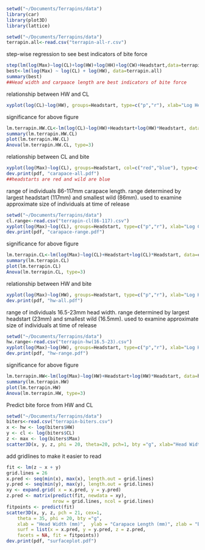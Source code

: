```r
setwd("~/Documents/Terrapins/data")
library(car)
library(plot3D)
library(lattice)
```
```r
setwd("~/Documents/Terrapins/data")
terrapin.all<-read.csv("terrapin-all-r.csv")
```
step-wise regression to see best indicators of bite force
```r
step(lm(log(Max)~log(CL)+log(HW)+log(HH)+log(CW)+Headstart,data=terrapin.all),direction="backward")
best<-lm(log(Max) ~ log(CL) + log(HW), data=terrapin.all)
summary(best)
##Head width and carpaace length are best indicators of bite force 
```
relationship between HW and CL
```r
xyplot(log(CL)~log(HW), groups=Headstart, type=c("p","r"), xlab="Log Head Width (mm)", ylab="Log Carapace Length (mm)", col=c("blue", "red"), data=terrapin.all)
```
significance for above figure 
```r
lm.terrapin.HW.CL<-lm(log(CL)~log(HW)+Headstart+log(HW)*Headstart, data=terrapin.all)
summary(lm.terrapin.HW.CL)
plot(lm.terrapin.HW.CL)
Anova(lm.terrapin.HW.CL, type=3)
```
relationship between CL and bite
```r
xyplot(log(Max)~log(CL), groups=Headstart, col=c("red","blue"), type=c("p","r"), xlab="Log Carapace Length (mm)", ylab="Log Max Bite Force (N)", data=terrapin.all)
dev.print(pdf, "carapace-all.pdf")
##headstarts are red and wild are blue
```
range of individuals 86-117mm carapace length.  range determined by largest headstart (117mm) and smallest wild (86mm).  used to examine approximate size of individuals at time of release
```r
setwd("~/Documents/Terrapins/data")
cl.range<-read.csv("terrapin-cl(86-117).csv")
xyplot(log(Max)~log(CL), groups=Headstart, type=c("p","r"), xlab="Log Carapace Length (mm)", ylab="Log Max Bite Force (N)", col=c("blue","red"), data=cl.range)
dev.print(pdf, "carapace-range.pdf")
```
significance for above figure 
```r
lm.terrapin.CL<-lm(log(Max)~log(CL)+Headstart+log(CL)*Headstart, data=cl.range)
summary(lm.terrapin.CL)
plot(lm.terrapin.CL)
Anova(lm.terrapin.CL, type=3)
```
relationship between HW and bite
```r
xyplot(log(Max)~log(HW), groups=Headstart, type=c("p","r"), xlab="Log Head Width (mm)", ylab="Log Max Bite Force (N)", col=c("blue", "red"), data=terrapin.all)
dev.print(pdf, "hw-all.pdf")
```
range of individuals 16.5-23mm head width.  range determined by largest headstart (23mm) and smallest wild (16.5mm).  used to examine approximate size of individuals at time of release
```r
setwd("~/Documents/Terrapins/data")
hw.range<-read.csv("terrapin-hw(16.5-23).csv")
xyplot(log(Max)~log(HW), groups=Headstart, type=c("p","r"), xlab="Log Head Width (mm)", ylab="Log Max Bite Force (N)", col=c("blue", "red"), data=hw.range)
dev.print(pdf, "hw-range.pdf")
```
significance for above figure 
```r
lm.terrapin.HW<-lm(log(Max)~log(HW)+Headstart+log(HW)*Headstart, data=hw.range)
summary(lm.terrapin.HW)
plot(lm.terrapin.HW)
Anova(lm.terrapin.HW, type=3)
```
Predict bite force from HW and CL
```r
setwd("~/Documents/Terrapins/data")
biters<-read.csv("terrapin-biters.csv")
x <- hw <- log(biters$HW)
y <- cl <- log(biters$CL)
z <- max <- log(biters$Max)
scatter3D(x, y, z, phi = 20, theta=20, pch=1, bty ="g", xlab="Head Width (mm)", ylab="Carapace Length (mm)",zlab="Bite Force (N)")
```
add gridlines to make it easier to read

```r
fit <- lm(z ~ x + y)
grid.lines = 26
x.pred <- seq(min(x), max(x), length.out = grid.lines)
y.pred <- seq(min(y), max(y), length.out = grid.lines)
xy <- expand.grid( x = x.pred, y = y.pred)
z.pred <- matrix(predict(fit, newdata = xy), 
                 nrow = grid.lines, ncol = grid.lines)
fitpoints <- predict(fit)
scatter3D(x, y, z, pch = 21, cex=1, 
    theta = 35, phi = 20, bty ="g",
    xlab = "Head Width (mm)",  ylab = "Carapace Length (mm)", zlab = "Bite Force (N)",  
    surf = list(x = x.pred, y = y.pred, z = z.pred,  
    facets = NA, fit = fitpoints))
dev.print(pdf, "surfaceplot.pdf")
```





